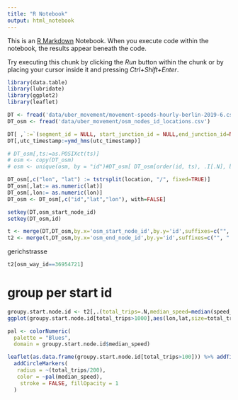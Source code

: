 ```yaml
---
title: "R Notebook"
output: html_notebook
---
```


This is an [R Markdown](http://rmarkdown.rstudio.com) Notebook. When you execute code within the notebook, the results appear beneath the code. 

Try executing this chunk by clicking the *Run* button within the chunk or by placing your cursor inside it and pressing *Ctrl+Shift+Enter*. 

```r
library(data.table)
library(lubridate)
library(ggplot2)
library(leaflet)
```
```r
DT <- fread('data/uber_movement/movement-speeds-hourly-berlin-2019-6.csv')
DT_osm <- fread('data/uber_movement/osm_nodes_id_locations.csv')
```
```r
DT[ ,`:=`(segment_id = NULL, start_junction_id = NULL,end_junction_id=NULL)]
DT[,utc_timestamp:=ymd_hms(utc_timestamp)]
```

```r
# DT_osm[,ts:=as.POSIXct(ts)]
# osm <- copy(DT_osm)
# osm <- unique(osm, by = "id")#DT_osm[ DT_osm[order(id, ts), .I[.N], by=id]$V1 ]
```


```r
DT_osm[,c("lon", "lat") := tstrsplit(location, "/", fixed=TRUE)]
DT_osm[,lat:= as.numeric(lat)]
DT_osm[,lon:= as.numeric(lon)]
DT_osm <- DT_osm[,c("id","lat","lon"), with=FALSE]

setkey(DT,osm_start_node_id)
setkey(DT_osm,id)

t <- merge(DT,DT_osm,by.x='osm_start_node_id',by.y='id',suffixes=c("", ".from"))
t2 <- merge(t,DT_osm,by.x='osm_end_node_id',by.y='id',suffixes=c("", ".to"))

```
gerichstrasse
```r
t2[osm_way_id==36954721]
```

# group per start id
```r
groupy.start.node.id <- t2[,.(total_trips=.N,median_speed=median(speed_kph_mean),lat=first(lat),lon=first(lon)),by=osm_start_node_id]
ggplot(groupy.start.node.id[total_trips>1000],aes(lon,lat,size=total_trips))+geom_point(alpha=.2)
```
```r
pal <- colorNumeric(
  palette = "Blues",
  domain = groupy.start.node.id$median_speed)

leaflet(as.data.frame(groupy.start.node.id[total_trips>100])) %>% addTiles() %>% addProviderTiles(providers$Stamen.Toner)%>%
  addCircleMarkers(
   radius = ~(total_trips/200),
   color = ~pal(median_speed),
    stroke = FALSE, fillOpacity = 1
  )
```

